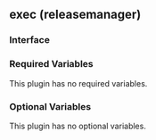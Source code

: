 ## exec (releasemanager)

### Interface

### Required Variables

This plugin has no required variables.

### Optional Variables

This plugin has no optional variables.
